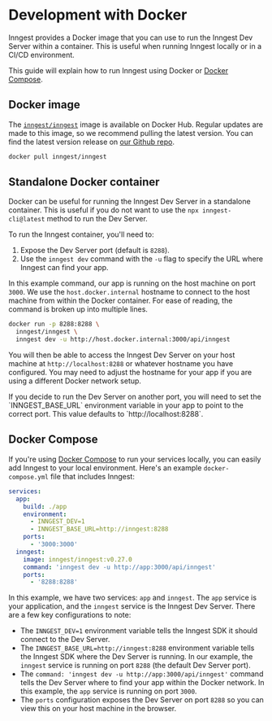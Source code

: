 
# Development with Docker

Inngest provides a Docker image that you can use to run the Inngest Dev Server within a container. This is useful when running Inngest locally or in a CI/CD environment.

This guide will explain how to run Inngest using Docker or [Docker Compose](#docker-compose).

## Docker image

The [`inngest/inngest`](https://hub.docker.com/r/inngest/inngest) image is available on Docker Hub. Regular updates are made to this image, so we recommend pulling the latest version. You can find the latest version release on [our Github repo](https://github.com/inngest/inngest/releases).

```bash
docker pull inngest/inngest
```

## Standalone Docker container

Docker can be useful for running the Inngest Dev Server in a standalone container. This is useful if you do not want to use the `npx inngest-cli@latest` method to run the Dev Server.

To run the Inngest container, you'll need to:

1. Expose the Dev Server port (default is `8288`).
2. Use the `inngest dev` command with the `-u` flag to specify the URL where Inngest can find your app.

In this example command, our app is running on the host machine on port `3000`. We use the `host.docker.internal` hostname to connect to the host machine from within the Docker container. For ease of reading, the command is broken up into multiple lines.

```bash
docker run -p 8288:8288 \
  inngest/inngest \
  inngest dev -u http://host.docker.internal:3000/api/inngest
```

You will then be able to access the Inngest Dev Server on your host machine at `http://localhost:8288` or whatever hostname you have configured. You may need to adjust the hostname for your app if you are using a different Docker network setup.

<Callout>
  If you decide to run the Dev Server on another port, you will need to set the `INNGEST_BASE_URL` environment variable in your app to point to the correct port. This value defaults to `http://localhost:8288`.
</Callout>

## Docker Compose

If you're using [Docker Compose](https://docs.docker.com/compose/) to run your services locally, you can easily add Inngest to your local environment. Here's an example `docker-compose.yml` file that includes Inngest:

```yaml
services:
  app:
    build: ./app
    environment:
      - INNGEST_DEV=1
      - INNGEST_BASE_URL=http://inngest:8288
    ports:
      - '3000:3000'
  inngest:
    image: inngest/inngest:v0.27.0
    command: 'inngest dev -u http://app:3000/api/inngest'
    ports:
      - '8288:8288'
```

In this example, we have two services: `app` and `inngest`. The `app` service is your application, and the `inngest` service is the Inngest Dev Server. There are a few key configurations to note:

* The `INNGEST_DEV=1` environment variable tells the Inngest SDK it should connect to the Dev Server.
* The `INNGEST_BASE_URL=http://inngest:8288` environment variable tells the Inngest SDK where the Dev Server is running. In our example, the `inngest` service is running on port `8288` (the default Dev Server port).
* The `command: 'inngest dev -u http://app:3000/api/inngest'` command tells the Dev Server where to find your app within the Docker network. In this example, the `app` service is running on port `3000`.
* The `ports` configuration exposes the Dev Server on port `8288` so you can view this on your host machine in the browser.